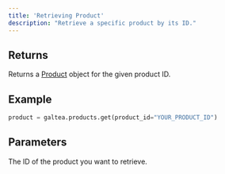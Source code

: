```yaml
---
title: 'Retrieving Product'
description: "Retrieve a specific product by its ID."
---
```


## Returns
Returns a [Product](/concepts/product) object for the given product ID.

## Example
```python
product = galtea.products.get(product_id="YOUR_PRODUCT_ID")
```

## Parameters
<ResponseField name="product_id" type="string" required>
  The ID of the product you want to retrieve.
</ResponseField>
